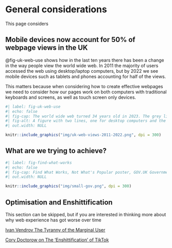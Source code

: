 # General considerations

This page considers

## Mobile devices now account for 50% of webpage views in the UK

@fig-uk-web-use shows how in the last ten years there has been a change in the way people view the world wide web. In 2011 the majority of users accessed the web using desktop/laptop computers, but by 2022 we see mobile devices such as tablets and phones accounting for half of the views.

This matters because when considering how to create effective webpages we need to consider how our pages work on both computers with traditional keyboards and screens, as well as touch screen only devices.

```r
#| label: fig-uk-web-use 
#| echo: false 
#| fig-cap: The world wide web turned 34 years old in 2023. The grey line shows the share of web views in the UK from desktop computers and the red line shows the share of web views in the UK from mobile devices. 
#| fig-alt: A figure with two lines, one for desktop computers and the other for mobile devices showing how views of the world wide web changed in the UK from mostly desktop devices in 2011 to 50% desktop and 50% mobile devices by 2022.
#| out.width: NULL

knitr::include_graphics("img/uk-web-views-2011-2022.png", dpi = 300)
```

## What are we trying to achieve?

```r
#| label: fig-find-what-works
#| echo: false
#| fig-cap: Find What Works, Not What's Popular poster, GOV.UK Government Digital Service  https://www.flickr.com/photos/gdsteam/20955195028 
#| out.width: NULL

knitr::include_graphics("img/small-gov.png", dpi = 300)
```

## Optimisation and Enshittification

This section can be skipped, but if you are interested in thinking more about why web experience has got worse over time

[Ivan Vendrov The Tyranny of the Marginal User](https://nothinghuman.substack.com/p/the-tyranny-of-the-marginal-user)

[Cory Doctorow on The 'Enshittification' of TikTok](https://www.wired.com/story/tiktok-platforms-cory-doctorow/)
